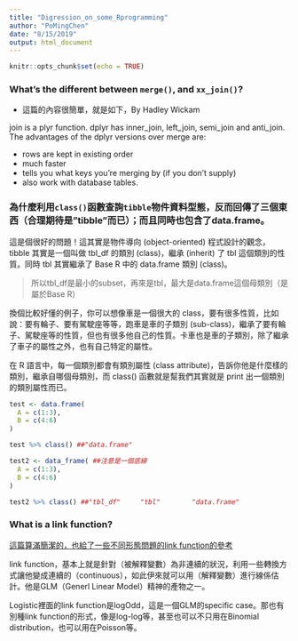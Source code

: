 ```yaml
---
title: "Digression_on_some_Rprogramming"
author: "PoMingChen"
date: "8/15/2019"
output: html_document
---
```


```r
knitr::opts_chunk$set(echo = TRUE)
```


### What's the different between `merge()`, and `xx_join()`?

[](http://blog.espol.edu.ec/nemo/2013/12/23/merge-data-a-review-of-the-differences-between-merge-inner-join-left-join-right-join-full-join-cbind-and-rbind-when-used-data-table-objects-in-r/)


[](http://zevross.com/blog/2014/04/30/mini-post-for-large-tables-in-r-dplyrs-function-inner_join-is-much-faster-than-merge/)

- 這篇的內容很簡單，就是如下，By Hadley Wickam

join is a plyr function. dplyr has inner_join, left_join, semi_join and anti_join.  The advantages of the dplyr versions over merge are:

* rows are kept in existing order
* much faster
* tells you what keys you're merging by (if you don't supply)
* also work with database tables.

### 為什麼利用`class()`函數查詢`tibble`物件資料型態，反而回傳了三個東西（合理期待是"tibble"而已）；而且同時也包含了data.frame。

這是個很好的問題！這其實是物件導向 (object-oriented) 程式設計的觀念，tibble 其實是一個叫做 tbl_df 的類別 (class)，繼承 (inherit) 了 tbl 這個類別的性質。同時 tbl 其實繼承了 Base R 中的 data.frame 類別 (class)。

> 所以tbl_df是最小的subset，再來是tbl，最大是data.frame這個母類別（是屬於Base R）

換個比較好懂的例子，你可以想像車是一個很大的 class，要有很多性質，比如說：要有輪子、要有駕駛座等等，跑車是車的子類別 (sub-class)，繼承了要有輪子、駕駛座等的性質，但也有很多他自己的性質。卡車也是車的子類別，除了繼承了車子的屬性之外，也有自己特定的屬性。

在 R 語言中，每一個類別都會有類別屬性 (class attribute)，告訴你他是什麼樣的類別，繼承自哪個母類別，而 class() 函數就是幫我們其實就是 print 出一個類別的類別屬性而已。

```r
test <- data.frame(
  A = c(1:3),
  B = c(4:6)
)

test %>% class() ##"data.frame"
```

```r
test2 <- data_frame( ##注意是一個底線
  A = c(1:3),
  B = c(4:6)
)

test2 %>% class() ##"tbl_df"     "tbl"        "data.frame"
```

### What is a link function?

[這篇算滿簡潔的，也給了一些不同形態問題的link function的參考](https://support.minitab.com/en-us/minitab/18/help-and-how-to/modeling-statistics/regression/supporting-topics/logistic-regression/link-function/)


link function，基本上就是針對（被解釋變數）為非連續的狀況，利用一些轉換方式讓他變成連續的（continuous），如此伊來就可以用（解釋變數）進行線係估計。他是GLM（Generl Linear Model）精神的產物之一。

Logistic裡面的link function是logOdd，這是一個GLM的specific case。那也有別種link function的形式，像是log-log等，甚至也可以不只用在Binomial distribution，也可以用在Poisson等。
